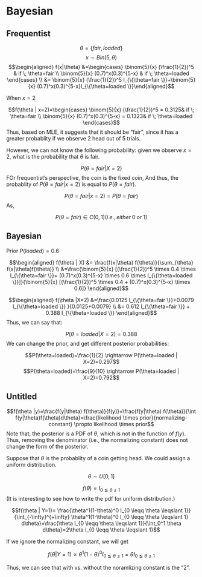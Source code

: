 # Bayesian

## Frequentist

$$\theta = \{ fair , loaded \}$$
$$x \sim Bin (5, \theta)$$
$$\begin{aligned} f(x|\theta) &=\begin{cases} \binom{5}{x} (\frac{1}{2})^5 & if \; \theta=fair  \\ \binom{5}{x} (0.7)^x(0.3)^{5-x} & if \;  \theta=loaded  \end{cases} \\ &= \binom{5}{x} (\frac{1}{2})^5 I_{\{\theta=fair \}}+\binom{5}{x} (0.7)^x(0.3)^{5-x}I_{\{\theta=loaded \}}\end{aligned}$$

When $x=2$

$$f(\theta | x=2)=\begin{cases} \binom{5}{x} (\frac{1}{2})^5 = 0.3125& if \; \theta=fair  \\ \binom{5}{x} (0.7)^x(0.3)^{5-x} = 0.1323& if \;  \theta=loaded  \end{cases}$$
Thus, based on MLE, it suggests that it should be "fair", since it has a greater probablity if we observe 2 head out of 5 trials. 

However, we can not know the following probability: given we observe $x=2$, what is the probability that $\theta$ is fair. 

$$P(\theta=fair | X=2)$$
FOr frequentist's perspective, the coin is the fixed coin, And thus, the probablity of $P(\theta=fair|x=2)$ is equal to $P(\theta=fair)$.

$$P(\theta=fair|x=2)=P(\theta=fair)$$
As,

$$P(\theta=fair) \in C(0,1) (i.e., either \; 0 \; or \; 1)$$

## Bayesian

Prior $P(loaded)=0.6$

$$\begin{aligned} f(\theta | X) &= \frac{f(x|\theta) f(\theta)}{\sum_{\theta} f(x|\theta)f(\theta)} \\ &=\frac{\binom{5}{x} [(\frac{1}{2})^5 \times 0.4 \times I_{\{\theta=fair \}}+ (0.7)^x(0.3)^{5-x} \times 0.6 \times I_{\{\theta=loaded \}}]}{\binom{5}{x} [(\frac{1}{2})^5 \times 0.4 + (0.7)^x(0.3)^{5-x} \times 0.6]}  \end{aligned}$$

$$\begin{aligned} f(\theta |X=2) &=\frac{0.0125 I_{\{\theta=fair \}}+0.0079 I_{\{\theta=loaded \}} }{0.0125+0.0079} \\ &= 0.612 I_{\{\theta=fair \}} + 0.388 I_{\{\theta=loaded \}} \end{aligned}$$
Thus, we can say that:

$$P(\theta=loaded | X=2)=0.388$$
We can change the prior, and get different posterior probabilities:

$$P(\theta=loaded)=\frac{1}{2} \rightarrow P(\theta=loaded | X=2)=0.297$$
$$P(\theta=loaded)=\frac{9}{10} \rightarrow P(\theta=loaded | X=2)=0.792$$

## Untitled

$$f(\theta |y)=\frac{f(y|\theta) f(\theta)}{f(y)}=\frac{f(y|\theta) f(\theta)}{\int f(y|\theta)f(\theta)d\theta}=\frac{likelihood \times prior}{normalizing-constant} \propto likelihood \times prior$$
Note that, the posterior is a PDF of $\theta$, which is not in the function of $f(y)$. Thus, removing the denominator (i.e., the normalizing constant) does not change the form of the posterior. 

Suppose that $\theta$ is the probablity of a coin getting head. We could assign a uniform distribution.

$$\theta \sim U[0,1]$$

$$f(\theta)=I_{0 \leqq \theta \leqslant 1}$$
(It is interesting to see how to write the pdf for uniform distribution.)

$$f(\theta | Y=1)= \frac{\theta^1(1-\theta)^0 I_{0 \leqq \theta \leqslant 1}}{\int_{-\infty}^{+\infty} \theta^1(1-\theta)^0 I_{0 \leqq \theta \leqslant 1} d\theta}=\frac{\theta I_{0 \leqq \theta \leqslant 1}}{\int_0^1 \theta d\theta}=2\theta I_{0 \leqq \theta \leqslant 1}$$

If we ignore the normalizing constant, we will get

$$f(\theta | Y=1) \propto \theta^1(1-\theta)^0 I_{0 \leqq \theta \leqslant 1}=\theta I_{0 \leqq \theta \leqslant 1}$$

Thus, we can see that with vs. without the noramlizing constant is the "2".


